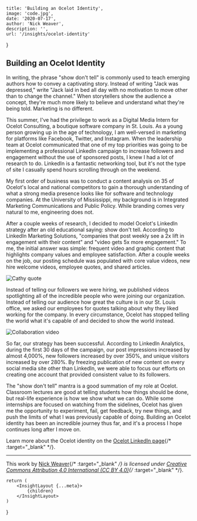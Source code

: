 
    title: 'Building an Ocelot Identity',
    image: 'code.jpg',
    date: '2020-07-17',
    author: 'Nick Weaver',
    description: '',
    url: '/insights/ocelot-identity'
}

## Building an Ocelot Identity

In writing, the phrase "show don't tell" is commonly used to teach emerging authors how to convey a captivating story. Instead of writing "Jack was depressed," write "Jack laid in bed all day with no motivation to move other than to change the channel." When storytellers show the audience a concept, they're much more likely to believe and understand what they're being told. Marketing is no different.

This summer, I've had the privilege to work as a Digital Media Intern for Ocelot Consulting, a boutique software company in St. Louis. As a young person growing up in the age of technology, I am well-versed in marketing for platforms like Facebook, Twitter, and Instagram. When the leadership team at Ocelot communicated that one of my top priorities was going to be implementing a professional LinkedIn campaign to increase followers and engagement without the use of sponsored posts, I knew I had a lot of research to do. LinkedIn is a fantastic networking tool, but it's not the type of site I casually spend hours scrolling through on the weekend.

My first order of business was to conduct a content analysis on 35 of Ocelot's local and national competitors to gain a thorough understanding of what a strong media presence looks like for software and technology companies. At the University of Mississippi, my background is in Integrated Marketing Communications and Public Policy. While branding comes very natural to me, engineering does not.

After a couple weeks of research, I decided to model Ocelot's LinkedIn strategy after an old educational saying: show don't tell. According to LinkedIn Marketing Solutions, "companies that post weekly see a 2x lift in engagement with their content" and "video gets 5x more engagement." To me, the initial answer was simple: frequent video and graphic content that highlights company values and employee satisfaction. After a couple weeks on the job, our posting schedule was populated with core value videos, new hire welcome videos, employee quotes, and shared articles.

![Cathy quote](/assets/insights/2020-07-17-ocelot-identity/cathy-quote.png)

Instead of telling our followers we were hiring, we published videos spotlighting all of the incredible people who were joining our organization. Instead of telling our audience how great the culture is in our St. Louis office, we asked our employees for quotes talking about why they liked working for the company. In every circumstance, Ocelot has stopped telling the world what it's capable of and decided to show the world instead.

![Collaboration video](/assets/insights/2020-07-17-ocelot-identity/collaboration-video.png)

So far, our strategy has been successful. According to LinkedIn Analytics, during the first 30 days of the campaign, our post impressions increased by almost 4,000%, new followers increased by over 350%, and unique visitors increased by over 280%. By freezing publication of new content on every social media site other than LinkedIn, we were able to focus our efforts on creating one account that provided consistent value to its followers.

The "show don't tell" mantra is a good summation of my role at Ocelot. Classroom lectures are good at telling students how things should be done, but real-life experience is how we show what we can do. While some internships are focused on watching from the sidelines, Ocelot has given me the opportunity to experiment, fail, get feedback, try new things, and push the limits of what I was previously capable of doing. Building an Ocelot identity has been an incredible journey thus far, and it's a process I hope continues long after I move on.

Learn more about the Ocelot identity on the [Ocelot LinkedIn page](https://www.linkedin.com/company/ocelot-consulting-llc/){/* :target="_blank" */}.

***

This work by [Nick Weaver](https://www.linkedin.com/in/weaverusa/){/* :target="_blank" */} is licensed under [Creative Commons Attribution 4.0 International (CC BY 4.0)](https://creativecommons.org/licenses/by/4.0/){/* :target="_blank" */}.

    return (
        <InsightLayout {...meta}>
            {children}
        </InsightLayout>
    )
}
